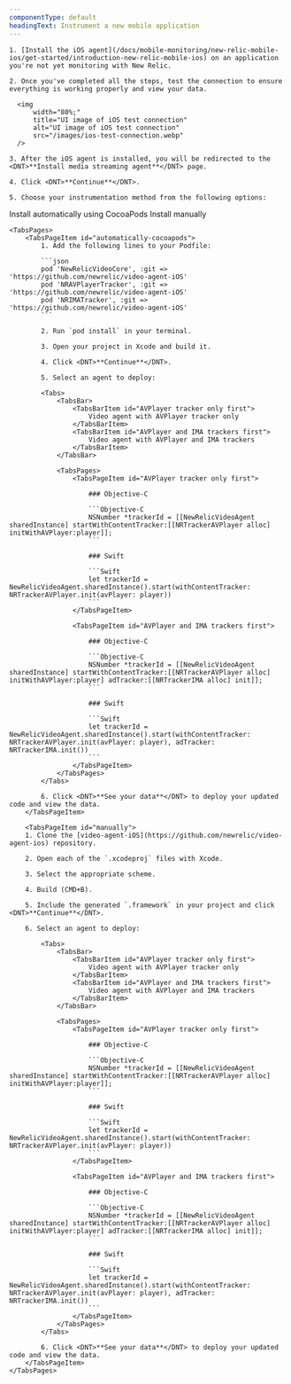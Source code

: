 ```yaml
---
componentType: default
headingText: Instrument a new mobile application
---
```


    1. [Install the iOS agent](/docs/mobile-monitoring/new-relic-mobile-ios/get-started/introduction-new-relic-mobile-ios) on an application you're not yet monitoring with New Relic.

    2. Once you've completed all the steps, test the connection to ensure everything is working properly and view your data.

      <img
          width="80%;"
          title="UI image of iOS test connection"
          alt="UI image of iOS test connection"
          src="/images/ios-test-connection.webp"
      />

    3. After the iOS agent is installed, you will be redirected to the <DNT>**Install media streaming agent**</DNT> page.

    4. Click <DNT>**Continue**</DNT>.

    5. Choose your instrumentation method from the following options:

<Tabs>
    <TabsBar>
        <TabsBarItem id="automatically-cocoapods">
            Install automatically using CocoaPods
        </TabsBarItem>
        <TabsBarItem id="manually">
            Install manually
        </TabsBarItem>
    </TabsBar>

    <TabsPages>
        <TabsPageItem id="automatically-cocoapods">
            1. Add the following lines to your Podfile:

            ```json
            pod 'NewRelicVideoCore', :git => 'https://github.com/newrelic/video-agent-iOS'
            pod 'NRAVPlayerTracker', :git => 'https://github.com/newrelic/video-agent-iOS'
            pod 'NRIMATracker', :git => 'https://github.com/newrelic/video-agent-iOS'
            ```

            2. Run `pod install` in your terminal.

            3. Open your project in Xcode and build it.

            4. Click <DNT>**Continue**</DNT>.

            5. Select an agent to deploy:

            <Tabs>
                <TabsBar>
                    <TabsBarItem id="AVPlayer tracker only first">
                        Video agent with AVPlayer tracker only
                    </TabsBarItem>
                    <TabsBarItem id="AVPlayer and IMA trackers first">
                        Video agent with AVPlayer and IMA trackers
                    </TabsBarItem>
                </TabsBar>

                <TabsPages>
                    <TabsPageItem id="AVPlayer tracker only first">

                        ### Objective-C

                        ```Objective-C
                        NSNumber *trackerId = [[NewRelicVideoAgent sharedInstance] startWithContentTracker:[[NRTrackerAVPlayer alloc] initWithAVPlayer:player]];
                        ```

                        ### Swift

                        ```Swift
                        let trackerId = NewRelicVideoAgent.sharedInstance().start(withContentTracker: NRTrackerAVPlayer.init(avPlayer: player))
                        ```
                    </TabsPageItem>

                    <TabsPageItem id="AVPlayer and IMA trackers first">

                        ### Objective-C

                        ```Objective-C
                        NSNumber *trackerId = [[NewRelicVideoAgent sharedInstance] startWithContentTracker:[[NRTrackerAVPlayer alloc] initWithAVPlayer:player] adTracker:[[NRTrackerIMA alloc] init]];
                        ```

                        ### Swift

                        ```Swift
                        let trackerId = NewRelicVideoAgent.sharedInstance().start(withContentTracker: NRTrackerAVPlayer.init(avPlayer: player), adTracker: NRTrackerIMA.init())
                        ```
                    </TabsPageItem>
                </TabsPages>
            </Tabs>

            6. Click <DNT>**See your data**</DNT> to deploy your updated code and view the data.
        </TabsPageItem>

        <TabsPageItem id="manually">
        1. Clone the [video-agent-iOS](https://github.com/newrelic/video-agent-ios) repository.

        2. Open each of the `.xcodeproj` files with Xcode.
        
        3. Select the appropriate scheme.
        
        4. Build (CMD+B).
        
        5. Include the generated `.framework` in your project and click <DNT>**Continue**</DNT>.

        6. Select an agent to deploy:

            <Tabs>
                <TabsBar>
                    <TabsBarItem id="AVPlayer tracker only first">
                        Video agent with AVPlayer tracker only
                    </TabsBarItem>
                    <TabsBarItem id="AVPlayer and IMA trackers first">
                        Video agent with AVPlayer and IMA trackers
                    </TabsBarItem>
                </TabsBar>

                <TabsPages>
                    <TabsPageItem id="AVPlayer tracker only first">

                        ### Objective-C

                        ```Objective-C
                        NSNumber *trackerId = [[NewRelicVideoAgent sharedInstance] startWithContentTracker:[[NRTrackerAVPlayer alloc] initWithAVPlayer:player]];
                        ```

                        ### Swift

                        ```Swift
                        let trackerId = NewRelicVideoAgent.sharedInstance().start(withContentTracker: NRTrackerAVPlayer.init(avPlayer: player))
                        ```
                    </TabsPageItem>

                    <TabsPageItem id="AVPlayer and IMA trackers first">

                        ### Objective-C

                        ```Objective-C
                        NSNumber *trackerId = [[NewRelicVideoAgent sharedInstance] startWithContentTracker:[[NRTrackerAVPlayer alloc] initWithAVPlayer:player] adTracker:[[NRTrackerIMA alloc] init]];
                        ```

                        ### Swift

                        ```Swift
                        let trackerId = NewRelicVideoAgent.sharedInstance().start(withContentTracker: NRTrackerAVPlayer.init(avPlayer: player), adTracker: NRTrackerIMA.init())
                        ```
                    </TabsPageItem>
                </TabsPages>
            </Tabs>

            6. Click <DNT>**See your data**</DNT> to deploy your updated code and view the data.
        </TabsPageItem>
    </TabsPages>
</Tabs>